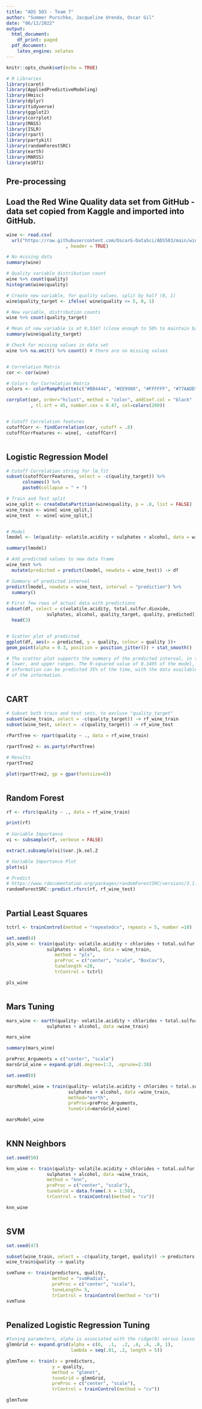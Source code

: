 ---
title: "ADS 503 - Team 7"
author: "Summer Purschke, Jacqueline Urenda, Oscar Gil"
date: "06/12/2022"
output:
  html_document:
    df_print: paged
  pdf_document:
    latex_engine: xelatex
---

```{r setup, include=FALSE}
knitr::opts_chunk$set(echo = TRUE)
```

```{r, warning=FALSE,message=FALSE}
# R Libraries
library(caret)
library(AppliedPredictiveModeling)
library(Hmisc)
library(dplyr)
library(tidyverse)
library(ggplot2)
library(corrplot)
library(MASS)
library(ISLR)
library(rpart)
library(partykit)
library(randomForestSRC)
library(earth)
library(MARSS)
library(e1071)
```

## Pre-processing
## Load the Red Wine Quality data set from GitHub - data set copied from Kaggle and imported into GitHub.
```{r, warning=FALSE,message=FALSE, fig.height= 4, fig.width= 6}
wine <- read.csv(
  url("https://raw.githubusercontent.com/OscarG-DataSci/ADS503/main/winequality-red.csv")
                      , header = TRUE)

# No missing data
summary(wine)

# Quality variable distribution count
wine %>% count(quality)
histogram(wine$quality)

# Create new variable, for quality values, split by half (0, 1)
wine$quality_target <- ifelse( wine$quality <= 5, 0, 1)

# New variable, distribution counts
wine %>% count(quality_target)

# Mean of new variable is at 0.5347 (close enough to 50% to maintain balance)
summary(wine$quality_target)

# Check for missing values in data set
wine %>% na.omit() %>% count() # there are no missing values


# Correlation Matrix
cor <- cor(wine)

# Colors for Correlation Matrix
colors <- colorRampPalette(c("#BB4444", "#EE9988", "#FFFFFF", "#77AADD", "#4477AA"))

corrplot(cor, order="hclust", method = "color", addCoef.col = "black"
         , tl.srt = 45, number.cex = 0.47, col=colors(200))


# Cutoff Correlation features
cutoffCorr <- findCorrelation(cor, cutoff = .8)
cutoffCorrFeatures <- wine[, -cutoffCorr]
```
```
```
## Logistic Regression Model
```{r, warning=FALSE,message=FALSE}
# Cutoff Correlation string for lm.fit
subset(cutoffCorrFeatures, select = -c(quality_target)) %>% 
      colnames() %>% 
      paste0(collapse = " + ")

# Train and Test split
wine_split <- createDataPartition(wine$quality, p = .8, list = FALSE)
wine_train <- wine[ wine_split,]
wine_test  <- wine[-wine_split,]


# Model
lmodel <- lm(quality~ volatile.acidity + sulphates + alcohol, data = wine_train)

summary(lmodel)

# Add predicted values to new data frame
wine_test %>%
  mutate(predicted = predict(lmodel, newdata = wine_test)) -> df

# Summary of predicted interval
predict(lmodel, newdata = wine_test, interval = "prediction") %>%
  summary()

# First few rows of actual data with predictions
subset(df, select = c(volatile.acidity, total.sulfur.dioxide, 
               sulphates, alcohol, quality_target, quality, predicted)) %>%
  head(3)


# Scatter plot of predicted 
ggplot(df, aes(x = predicted, y = quality, colour = quality ))+
geom_point(alpha = 0.3, position = position_jitter()) + stat_smooth()

# The scatter plot supports the summary of the predicted interval, in the ranges of the fit, 
# lower, and upper ranges. The R-squared value of 0.3495 of the model, indicates that this 
# information can be predicted 35% of the time, with the data available, for the variance 
# of the information.

```
```
```
## CART
```{r, warning=FALSE,message=FALSE}
# Subset both train and test sets, to excluse "quality_target"
subset(wine_train, select = -c(quality_target)) -> rf_wine_train
subset(wine_test, select = -c(quality_target)) -> rf_wine_test
  
rPartTree <- rpart(quality ~ ., data = rf_wine_train)

rpartTree2 <- as.party(rPartTree)

# Results
rpartTree2

plot(rpartTree2, gp = gpar(fontsize=6))

```
```
```
## Random Forest
```{r, warning=FALSE,message=FALSE}
rf <- rfsrc(quality ~ ., data = rf_wine_train)

print(rf)
  
# Variable Importance
vi <- subsample(rf, verbose = FALSE)

extract.subsample(vi)$var.jk.sel.Z

# Variable Importance Plot
plot(vi)

# Predict
# https://www.rdocumentation.org/packages/randomForestSRC/versions/3.1.0/topics/predict.rfsrc
randomForestSRC::predict.rfsrc(rf, rf_wine_test)
```
```
```
## Partial Least Squares
```{r, warning=FALSE,message=FALSE}
tctrl <- trainControl(method = "repeatedcv", repeats = 5, number =10)

set.seed(4)
pls_wine <- train(quality~ volatile.acidity + chlorides + total.sulfur.dioxide + 
               sulphates + alcohol, data = wine_train,
                  method = "pls",
                  preProc = c("center", "scale", "BoxCox"),
                  tunelength =20,
                  trControl = tctrl)

pls_wine
```
```
```
## Mars Tuning
```{r, warning=FALSE,message=FALSE}
mars_wine <- earth(quality~ volatile.acidity + chlorides + total.sulfur.dioxide + 
               sulphates + alcohol, data =wine_train)

mars_wine

summary(mars_wine)

preProc_Arguments = c("center", "scale")
marsGrid_wine = expand.grid(.degree=1:2, .nprune=2:38)

set.seed(0)

marsModel_wine = train(quality~ volatile.acidity + chlorides + total.sulfur.dioxide + 
                       sulphates + alcohol, data =wine_train, 
                       method="earth", 
                       preProc=preProc_Arguments, 
                       tuneGrid=marsGrid_wine)

marsModel_wine
```
```
```
## KNN Neighbors
```{r, warning=FALSE,message=FALSE}
set.seed(50)

knn_wine <- train(quality~ volatile.acidity + chlorides + total.sulfur.dioxide + 
               sulphates + alcohol, data =wine_train,
               method = "knn",
               preProc = c("center", "scale"),
               tuneGrid = data.frame(.k = 1:50),
               trControl = trainControl(method = "cv")) 

knn_wine
```
```
```
## SVM
```{r, warning=FALSE,message=FALSE}
set.seed(47)

subset(wine_train, select = -c(quality_target, quality)) -> predictors
wine_train$quality -> quality

svmTune <- train(predictors, quality,
                 method = "svmRadial",
                 preProc = c("center", "scale"),
                 tuneLength= 5,
                 trControl = trainControl(method = "cv"))
svmTune
```
```
```
## Penalized Logistic Regression Tuning
```{r, warning=FALSE,message=FALSE}
#tuning parameters, alpha is associated with the ridge(0) versus lasso regression(1)
glmnGrid <- expand.grid(alpha = c(0,  .1,  .2, .4, .6, .8, 1),
                        lambda = seq(.01, .2, length = 5))

glmnTune <- train(x = predictors, 
                 y = quality,
                 method = "glmnet",
                 tuneGrid = glmnGrid,
                 preProc = c("center", "scale"),
                 trControl = trainControl(method = "cv"))

glmnTune
```